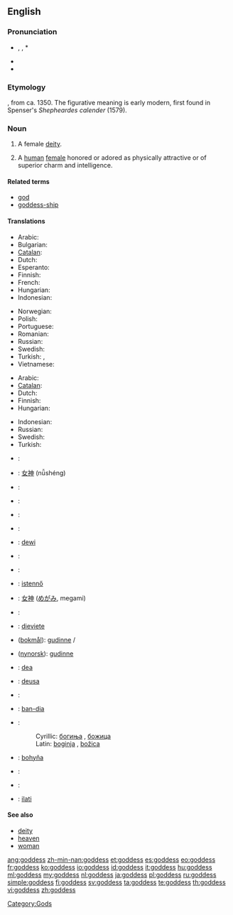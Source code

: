{{also|Goddess}}
==English==

===Pronunciation===
* {{enPR|gŏd'ĕs}}, {{IPA|/ˈɡɒdɛs/}}, {{SAMPA|/"gQdes/}}* 
* {{audio|en-us-goddess.ogg|Audio (US)}}
* {{hyphenation|god|dess}}

===Etymology===
{{suffix|god|ess}}, from ca. 1350.
The figurative meaning is early modern, first found in Spenser's ''Shepheardes calender'' (1579).

===Noun===
{{en-noun|es}}

# {{religion}} A female [[deity]].
# {{figuratively}} A [[human]] [[female]] honored or adored as physically attractive or of superior charm and intelligence.

====Related terms====
* [[god]]
* [[goddess-ship]]

====Translations====
{{trans-top|female deity}}
* Arabic: {{t-|ar|آلهات|f|alt=آلِهَات|tr=ālihāt}}
* Bulgarian: {{t+|bg|богиня|f|tr=boghinya}}
* [[Catalan]]: {{t-|ca|deessa}}
* Dutch: {{t+|nl|godin}}
* Esperanto: {{t+|eo|diino|xs=Esperanto}}
* Finnish: {{t+|fi|jumalatar}}
* French: {{t|fr|Déesse}}
* Hungarian: {{t+|hu|istennő}}
* Indonesian: {{t|id|Dewi|xs=Indonesian}}
{{trans-mid}}
* Norwegian: {{t+|no|gudinne|m}}
* Polish: {{t+|pl|bogini|f}}
* Portuguese: {{t|pt|deusa|f}}
* Romanian: {{t+|ro|zeiţă|f}}
* Russian: {{t+|ru|богиня|f|tr=bogín'a}}
* Swedish: {{t+|sv|gudinna|c}}
* Turkish: {{t|tr|tanrıça|f}}, {{t|tr|ilahe|f}}
* Vietnamese: {{t|vi|nữ thần |xs=Vietnamese}}
{{trans-bottom}}

{{trans-top|adored or idealized woman}}
* Arabic: {{t-|ar|آلهات|f|alt=آلِهَات|tr=ālihāt}}
* [[Catalan]]: {{t-|ca|deessa}}
* Dutch: {{t+|nl|schoonheid}}
* Finnish: {{t+|fi|jumalatar}}
* Hungarian: {{t+|hu|istennő}}
{{trans-mid}}
* Indonesian: {{t|id|Dewi|xs=Indonesian}}
* Russian: {{t+|ru|богиня|f|tr=bogín'a}}
* Swedish: {{t+|sv|gudinna|c}}
* Turkish: {{t|tr|tanrıça}}
{{trans-bottom}}

{{checktrans-top}}
* {{ttbc|bs}}: {{t-|bs|boginja|f}}
* {{ttbc|zh}}: [[女神]] (nǚshéng)
* {{ttbc|hr}}: {{t-|hr|boginja|f}}
* {{ttbc|cs}}: {{t+|cs|bohyně|f}}
* {{ttbc|fr}}: {{t+|fr|déesse|f}}
* {{ttbc|de}}: {{t+|de|Göttin|f}}
* {{ttbc|id}}: [[dewi]]
* {{ttbc|it}}: {{t+|it|dea|f}}
* {{ttbc|is}}: {{t+|is|gyðja|f}}
* {{ttbc|hu}}: [[istennő]] {{f}}
* {{ttbc|ja}}: [[女神]] ([[めがみ]], megami)
* {{ttbc|la}}: {{t+|la|dea|f}}
* {{ttbc|lv}}: [[dieviete]] {{f}}
* {{ttbc|no}} ([[bokmål]]): [[gudinne]] {{m}}/{{f}}
* {{ttbc|no}} ([[nynorsk]]): [[gudinne]] {{f}}
{{trans-mid}}
* {{ttbc|nov}}: [[dea]]
* {{ttbc|pt}}: [[deusa]] {{f}}
* {{ttbc|ro}}: {{t+|ro|zeiţă|f}}
* {{ttbc|gd}}: [[ban-dia]] {{f}}
* {{ttbc|sr}}:
*: Cyrillic: [[богиња#Serbian|богиња]] {{f}}, [[божица]] {{f}}
*: Latin: [[boginja#Serbian|boginja]] {{f}}, [[božica]] {{f}}
* {{ttbc|sk}}: [[bohyňa]] {{f}}
* {{ttbc|sl}}: {{t+|sl|boginja|f}}
* {{ttbc|es}}: {{t-|es|diosa|f}}
* {{ttbc|sux}}: [[ilati]]
{{trans-bottom}}

====See also====
* [[deity]]
* [[heaven]]
* [[woman]]

[[Category:Gods]]

[[ang:goddess]]
[[zh-min-nan:goddess]]
[[et:goddess]]
[[es:goddess]]
[[eo:goddess]]
[[fr:goddess]]
[[ko:goddess]]
[[io:goddess]]
[[id:goddess]]
[[it:goddess]]
[[hu:goddess]]
[[ml:goddess]]
[[my:goddess]]
[[nl:goddess]]
[[ja:goddess]]
[[pl:goddess]]
[[ru:goddess]]
[[simple:goddess]]
[[fi:goddess]]
[[sv:goddess]]
[[ta:goddess]]
[[te:goddess]]
[[th:goddess]]
[[vi:goddess]]
[[zh:goddess]]
